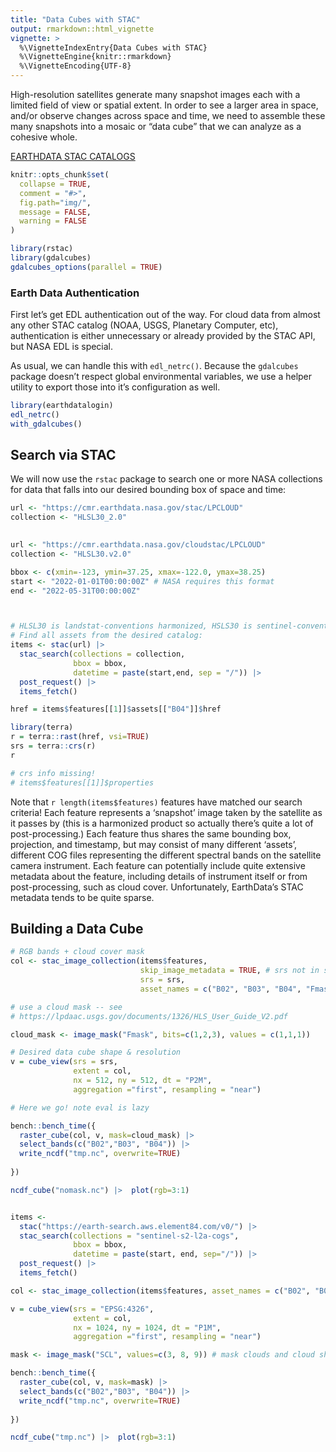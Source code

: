 ```yaml
---
title: "Data Cubes with STAC"
output: rmarkdown::html_vignette
vignette: >
  %\VignetteIndexEntry{Data Cubes with STAC}
  %\VignetteEngine{knitr::rmarkdown}
  %\VignetteEncoding{UTF-8}
---
```



High-resolution satellites generate many snapshot images each with a limited field of view or spatial extent.  In order to see a larger area in space, and/or observe changes across space and time, we need to assemble these many snapshots into a mosaic or "data cube" that we can analyze as a cohesive whole. 


[EARTHDATA STAC CATALOGS](https://radiantearth.github.io/stac-browser/#/external/cmr.earthdata.nasa.gov/stac/)


```r
knitr::opts_chunk$set(
  collapse = TRUE,
  comment = "#>",
  fig.path="img/",
  message = FALSE,
  warning = FALSE
)
```

```r
library(rstac)
library(gdalcubes)
gdalcubes_options(parallel = TRUE)
```


### Earth Data Authentication

First let's get EDL authentication out of the way.
For cloud data from almost any other STAC catalog (NOAA, USGS, Planetary Computer, etc), authentication is either unnecessary or already provided by the STAC API, but NASA EDL is special. 

As usual, we can handle this with `edl_netrc()`.  Because the `gdalcubes` package doesn't respect global environmental variables, we use a helper utility to export those into it's configuration as well. 


```r
library(earthdatalogin)
edl_netrc()
with_gdalcubes()
```


## Search via STAC

We will now use the `rstac` package to search one or more NASA collections for data that falls into our desired bounding box of space and time:

```r
url <- "https://cmr.earthdata.nasa.gov/stac/LPCLOUD"
collection <- "HLSL30_2.0"
  

url <- "https://cmr.earthdata.nasa.gov/cloudstac/LPCLOUD"
collection <- "HLSL30.v2.0"

bbox <- c(xmin=-123, ymin=37.25, xmax=-122.0, ymax=38.25) 
start <- "2022-01-01T00:00:00Z" # NASA requires this format
end <- "2022-05-31T00:00:00Z"



# HLSL30 is landstat-conventions harmonized, HSLS30 is sentinel-conventions in harmonized
# Find all assets from the desired catalog:
items <- stac(url) |> 
  stac_search(collections = collection,
              bbox = bbox,
              datetime = paste(start,end, sep = "/")) |>
  post_request() |>
  items_fetch()
```
```r
href = items$features[[1]]$assets[["B04"]]$href

library(terra)
r = terra::rast(href, vsi=TRUE)
srs = terra::crs(r)
r
```


```r
# crs info missing!
# items$features[[1]]$properties
```



Note that `r length(items$features)` features have matched our search criteria! Each feature represents a 'snapshot' image taken by the satellite as it passes by (this is a harmonized product so actually there's quite a lot of post-processing.)  Each feature thus shares the same bounding box, projection, and timestamp, but may consist of many different 'assets', different COG files representing the different spectral bands on the satellite camera instrument.  Each feature can potentially include quite extensive metadata about the feature, including details of instrument itself or from post-processing, such as cloud cover.  Unfortunately, EarthData's STAC metadata tends to be quite sparse. 


## Building a Data Cube





```r
# RGB bands + cloud cover mask
col <- stac_image_collection(items$features, 
                             skip_image_metadata = TRUE, # srs not in stac meta!!
                             srs = srs, 
                             asset_names = c("B02", "B03", "B04", "Fmask"))

# use a cloud mask -- see
# https://lpdaac.usgs.gov/documents/1326/HLS_User_Guide_V2.pdf

cloud_mask <- image_mask("Fmask", bits=c(1,2,3), values = c(1,1,1))
```




```r
# Desired data cube shape & resolution
v = cube_view(srs = srs,
              extent = col,
              nx = 512, ny = 512, dt = "P2M",
              aggregation ="first", resampling = "near")
```


```r
# Here we go! note eval is lazy

bench::bench_time({
  raster_cube(col, v, mask=cloud_mask) |>
  select_bands(c("B02","B03", "B04")) |>
  write_ncdf("tmp.nc", overwrite=TRUE)
  
})
```

```r
ncdf_cube("nomask.nc") |>  plot(rgb=3:1)

```

```r
```





```r
items <-
  stac("https://earth-search.aws.element84.com/v0/") |>
  stac_search(collections = "sentinel-s2-l2a-cogs",
              bbox = bbox,
              datetime = paste(start, end, sep="/")) |>
  post_request() |>
  items_fetch()

col <- stac_image_collection(items$features, asset_names = c("B02", "B03", "B04", "SCL"))

v = cube_view(srs = "EPSG:4326",
              extent = col,
              nx = 1024, ny = 1024, dt = "P1M",
              aggregation ="first", resampling = "near")

mask <- image_mask("SCL", values=c(3, 8, 9)) # mask clouds and cloud shadows

bench::bench_time({
  raster_cube(col, v, mask=mask) |>
  select_bands(c("B02","B03", "B04")) |>
  write_ncdf("tmp.nc", overwrite=TRUE)
  
})

ncdf_cube("tmp.nc") |>  plot(rgb=3:1)

```


